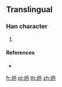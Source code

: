 ==Translingual==

===Han character===
{{Han char|rn=86|rad=火|as=05|sn=9|four=|canj=FHBY,XFHBY}}

# {{defn|Han|sort=火05}}

====References====
* {{Han ref|kx=0669.101|hdz=32196.041|uh=70BF|ud=28863}}

[[fr:炿]]
[[pl:炿]]
[[th:炿]]
[[zh:炿]]